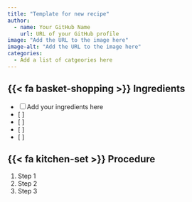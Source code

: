 ```yaml
---
title: "Template for new recipe"
author:
  - name: Your GitHub Name
    url: URL of your GitHub profile
image: "Add the URL to the image here"
image-alt: "Add the URL to the image here"
categories:
  - Add a list of catgeories here
---
```


## {{< fa basket-shopping >}} Ingredients

- [ ] Add your ingredients here
- [ ] 
- [ ] 
- [ ] 
- [ ] 

## {{< fa kitchen-set >}} Procedure

1. Step 1
1. Step 2
1. Step 3
